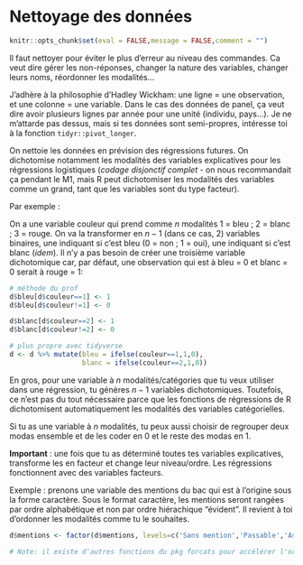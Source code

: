
# Nettoyage des données {- #nettoyage}

```r
knitr::opts_chunk$set(eval = FALSE,message = FALSE,comment = "")
```

Il faut nettoyer pour éviter le plus d'erreur au niveau des commandes. Ca veut dire gérer les non-réponses, changer la nature des variables, changer leurs noms, réordonner les modalités...

J'adhère à la philosophie d'Hadley Wickham: une ligne = une observation, et une colonne = une variable. Dans le cas des données de panel, ça veut dire avoir plusieurs lignes par année pour une unité (individu, pays...). Je ne m'attarde pas dessus, mais si tes données sont semi-propres, intéresse toi à la fonction `tidyr::pivot_longer`.

On nettoie les données en prévision des régressions futures. On dichotomise notamment les modalités des variables explicatives pour les régressions logistiques (*codage disjonctif complet* - on nous recommandait ça pendant le M1, mais R peut dichotomiser les modalités des variables comme un grand, tant que les variables sont du type facteur).

Par exemple :

On a une variable couleur qui prend comme $n$ modalités 1 = bleu ; 2 = blanc ; 3 = rouge. On va la transformer en $n-1$ (dans ce cas, 2) variables binaires, une indiquant si c'est bleu (0 = non ; 1 = oui), une indiquant si c'est blanc (*idem*). Il n'y a pas besoin de créer une troisième variable dichotomique car, par défaut, une observation qui est à bleu = 0 et blanc = 0 serait à rouge = 1:

```r
# méthode du prof
d$bleu[d$couleur==1] <- 1
d$bleu[d$couleur!=1] <- 0

d$blanc[d$couleur==2] <- 1
d$blanc[d$couleur!=2] <- 0

# plus propre avec tidyverse
d <- d %>% mutate(bleu = ifelse(couleur==1,1,0),
                  blanc = ifelse(couleur==2,1,0))
```

En gros, pour une variable à $n$ modalités/catégories que tu veux utiliser dans une régression, tu génères $n-1$ variables dichotomiques. Toutefois, ce n'est pas du tout nécessaire parce que les fonctions de régressions de R dichotomisent automatiquement les modalités des variables catégorielles.

Si tu as une variable à $n$ modalités, tu peux aussi choisir de regrouper deux modas ensemble et de les coder en 0 et le reste des modas en 1.

**Important** : une fois que tu as déterminé toutes tes variables explicatives, transforme les en facteur et change leur niveau/ordre. Les régressions fonctionnent avec des variables facteurs.

Exemple : prenons une variable des mentions du bac qui est à l'origine sous la forme caractère. Sous le format caractère, les mentions seront rangées par ordre alphabétique et non par ordre hiérachique "évident". Il revient à toi d'ordonner les modalités comme tu le souhaites.

```r
d$mentions <- factor(d$mentions, levels=c('Sans mention','Passable','Assez bien','Bien','Très bien'))

# Note: il existe d'autres fonctions du pkg forcats pour accélérer l'ordonnancement des modalités. Je te laisse les découvrir, moi j'ai pas le time, j'ai curling sur gazon.
```

